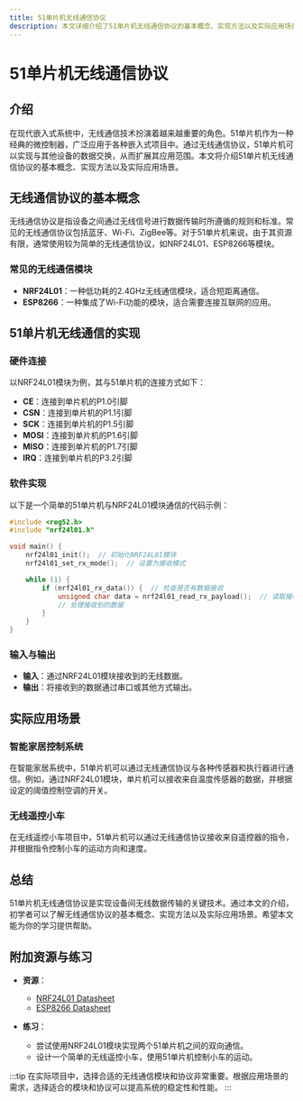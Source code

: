 ```yaml
---
title: 51单片机无线通信协议
description: 本文详细介绍了51单片机无线通信协议的基本概念、实现方法以及实际应用场景，适合初学者学习。
---
```


# 51单片机无线通信协议

## 介绍

在现代嵌入式系统中，无线通信技术扮演着越来越重要的角色。51单片机作为一种经典的微控制器，广泛应用于各种嵌入式项目中。通过无线通信协议，51单片机可以实现与其他设备的数据交换，从而扩展其应用范围。本文将介绍51单片机无线通信协议的基本概念、实现方法以及实际应用场景。

## 无线通信协议的基本概念

无线通信协议是指设备之间通过无线信号进行数据传输时所遵循的规则和标准。常见的无线通信协议包括蓝牙、Wi-Fi、ZigBee等。对于51单片机来说，由于其资源有限，通常使用较为简单的无线通信协议，如NRF24L01、ESP8266等模块。

### 常见的无线通信模块

- **NRF24L01**：一种低功耗的2.4GHz无线通信模块，适合短距离通信。
- **ESP8266**：一种集成了Wi-Fi功能的模块，适合需要连接互联网的应用。

## 51单片机无线通信的实现

### 硬件连接

以NRF24L01模块为例，其与51单片机的连接方式如下：

- **CE**：连接到单片机的P1.0引脚
- **CSN**：连接到单片机的P1.1引脚
- **SCK**：连接到单片机的P1.5引脚
- **MOSI**：连接到单片机的P1.6引脚
- **MISO**：连接到单片机的P1.7引脚
- **IRQ**：连接到单片机的P3.2引脚

### 软件实现

以下是一个简单的51单片机与NRF24L01模块通信的代码示例：

```c
#include <reg52.h>
#include "nrf24l01.h"

void main() {
    nrf24l01_init();  // 初始化NRF24L01模块
    nrf24l01_set_rx_mode();  // 设置为接收模式

    while (1) {
        if (nrf24l01_rx_data()) {  // 检查是否有数据接收
            unsigned char data = nrf24l01_read_rx_payload();  // 读取接收到的数据
            // 处理接收到的数据
        }
    }
}
```

### 输入与输出

- **输入**：通过NRF24L01模块接收到的无线数据。
- **输出**：将接收到的数据通过串口或其他方式输出。

## 实际应用场景

### 智能家居控制系统

在智能家居系统中，51单片机可以通过无线通信协议与各种传感器和执行器进行通信。例如，通过NRF24L01模块，单片机可以接收来自温度传感器的数据，并根据设定的阈值控制空调的开关。

### 无线遥控小车

在无线遥控小车项目中，51单片机可以通过无线通信协议接收来自遥控器的指令，并根据指令控制小车的运动方向和速度。

## 总结

51单片机无线通信协议是实现设备间无线数据传输的关键技术。通过本文的介绍，初学者可以了解无线通信协议的基本概念、实现方法以及实际应用场景。希望本文能为你的学习提供帮助。

## 附加资源与练习

- **资源**：
  - [NRF24L01 Datasheet](https://www.nordicsemi.com/Products/Low-power-short-range-wireless/nRF24L01)
  - [ESP8266 Datasheet](https://www.espressif.com/en/products/socs/esp8266)

- **练习**：
  - 尝试使用NRF24L01模块实现两个51单片机之间的双向通信。
  - 设计一个简单的无线遥控小车，使用51单片机控制小车的运动。

:::tip
在实际项目中，选择合适的无线通信模块和协议非常重要。根据应用场景的需求，选择适合的模块和协议可以提高系统的稳定性和性能。
:::